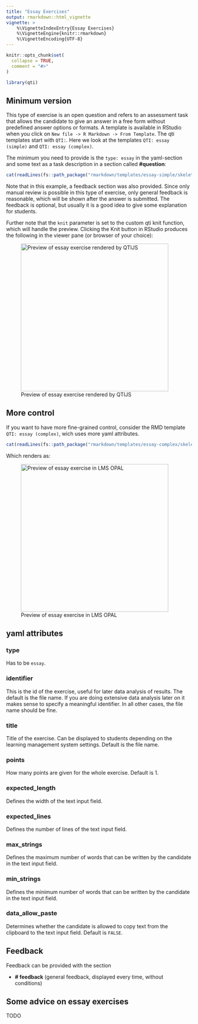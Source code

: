 ```yaml
---
title: "Essay Exercises"
output: rmarkdown::html_vignette
vignette: >
    %\VignetteIndexEntry{Essay Exercises}
    %\VignetteEngine{knitr::rmarkdown}
    %\VignetteEncoding{UTF-8}
---
```


```r
knitr::opts_chunk$set(
  collapse = TRUE,
  comment = "#>"
)
```

```r
library(qti)
```

## Minimum version

This type of exercise is an open question and refers to an assessment task that allows the candidate to give an answer in a free form without predefined answer options or formats. A template is available in RStudio when you click on `New file -> R Markdown -> From Template`. The qti templates start with `QTI:`. Here we look at the templates `QTI: essay (simple)`
and `QTI: essay (complex)`.

The minimum you need to provide is the `type: essay` in the yaml-section and some text as a task description in a section called **\#question**:

```r
cat(readLines(fs::path_package("rmarkdown/templates/essay-simple/skeleton", "skeleton.Rmd", package = "qti")), sep = '\n')
```

Note that in this example, a feedback section was also provided. Since only
manual review is possible in this type of exercise, only general feedback is
reasonable, which will be shown after the answer is submitted. The feedback is
optional, but usually it is a good idea to give some explanation for students.

Further note that the `knit` parameter is set to the custom qti knit function,
which will handle the preview. Clicking the Knit button in RStudio produces the
following in the viewer pane (or browser of your choice):

![Preview of essay exercise rendered by QTIJS](screenshot_essay1.png){width="400"}

## More control

If you want to have more fine-grained control, consider the RMD template `QTI: essay (complex)`, wich uses more yaml attributes.

```r
cat(readLines(fs::path_package("rmarkdown/templates/essay-complex/skeleton", "skeleton.Rmd", package = "qti")), sep = '\n')
```

Which renders as:

![Preview of essay exercise in LMS OPAL](screenshot_essay2.png){width="400"}

## yaml attributes

### type

Has to be `essay`.

### identifier

This is the id of the exercise, useful for later data analysis of results. The default is the file name. If you are doing extensive data analysis later on it makes sense to
specify a meaningful identifier. In all other cases, the file name should be
fine.

### title

Title of the exercise. Can be displayed to students depending on
the learning management system settings. Default is the file name.

### points

How many points are given for the whole exercise. Default is 1. 

### expected_length

Defines the width of the text input field.

### expected_lines

Defines the number of lines of the text input field.

### max_strings

Defines the maximum number of words that can be written by the candidate in the text input field.

### min_strings

Defines the minimum number of words that can be written by the candidate in the text input field.

### data_allow_paste

Determines whether the candidate is allowed to copy text from the clipboard to the text input field. Default is `FALSE`.

## Feedback

Feedback can be provided with the section

-   **\# feedback** (general feedback, displayed every time, without conditions)

## Some advice on essay exercises 

TODO
